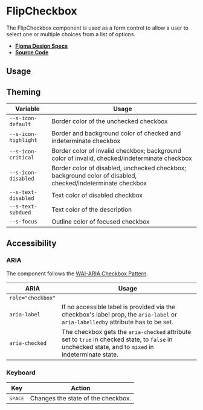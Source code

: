 
<Meta title="Components/FlipCheckbox" />

# FlipCheckbox

The FlipCheckbox component is used as a form control to allow a user to select
one or multiple choices from a list of options.

- **[Figma Design Specs](https://www.figma.com/file/iRHiAFsHxnzux8gQ9EjlZe/Flip-Components?node-id=34%3A3493)**
- **[Source Code](https://github.com/flip-corp/swirl/tree/main/packages/swirl-components/src/components/flip-checkbox)**

## Usage

<Canvas withSource="open">
  <Story id="components-flipcheckbox--flip-checkbox" />
</Canvas>

<ArgsTable story="." />

## Theming

| Variable             | Usage                                                                                                      |
| -------------------- | ---------------------------------------------------------------------------------------------------------- |
| `--s-icon-default`   | Border color of the unchecked checkbox                                                                     |
| `--s-icon-highlight` | Border and background color of checked and indeterminate checkbox                                          |
| `--s-icon-critical`  | Border color of invalid checkbox; background color of invalid, checked/indeterminate checkbox              |
| `--s-icon-disabled`  | Border color of disabled, unchecked checkbox; background color of disabled, checked/indeterminate checkbox |
| `--s-text-disabled`  | Text color of disabled checkbox                                                                            |
| `--s-text-subdued`   | Text color of the description                                                                              |
| `--s-focus`          | Outline color of focused checkbox                                                                          |

## Accessibility

### ARIA

The component follows the
[WAI-ARIA Checkbox Pattern](https://www.w3.org/WAI/ARIA/apg/patterns/checkbox/).

| ARIA              | Usage                                                                                                                                                |
| ----------------- | ---------------------------------------------------------------------------------------------------------------------------------------------------- |
| `role="checkbox"` |                                                                                                                                                      |
| `aria-label`      | If no accessible label is provided via the checkbox's label prop, the `aria-label` or `aria-labelledby` attribute has to be set.                     |
| `aria-checked`    | The checkbox gets the `aria-checked` attribute set to `true` in checked state, to `false` in unchecked state, and to `mixed` in indeterminate state. |

### Keyboard

| Key              | Action                             |
| ---------------- | ---------------------------------- |
| <kbd>SPACE</kbd> | Changes the state of the checkbox. |
